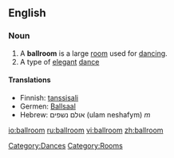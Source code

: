 ==English==
{{wikipedia}}
===Noun===
{{en-noun|pl=ballrooms}}

# A '''ballroom''' is a large [[room]] used for [[dance|dancing]].
# A type of [[elegant]] [[dance]]

====Translations====
*Finnish: [[tanssisali]]
*Germen: [[Ballsaal]]
*Hebrew: אולם נשפים (ulam neshafym) ''m''

[[Category:Dances]]
[[Category:Rooms]]

[[io:ballroom]]
[[ru:ballroom]]
[[vi:ballroom]]
[[zh:ballroom]]